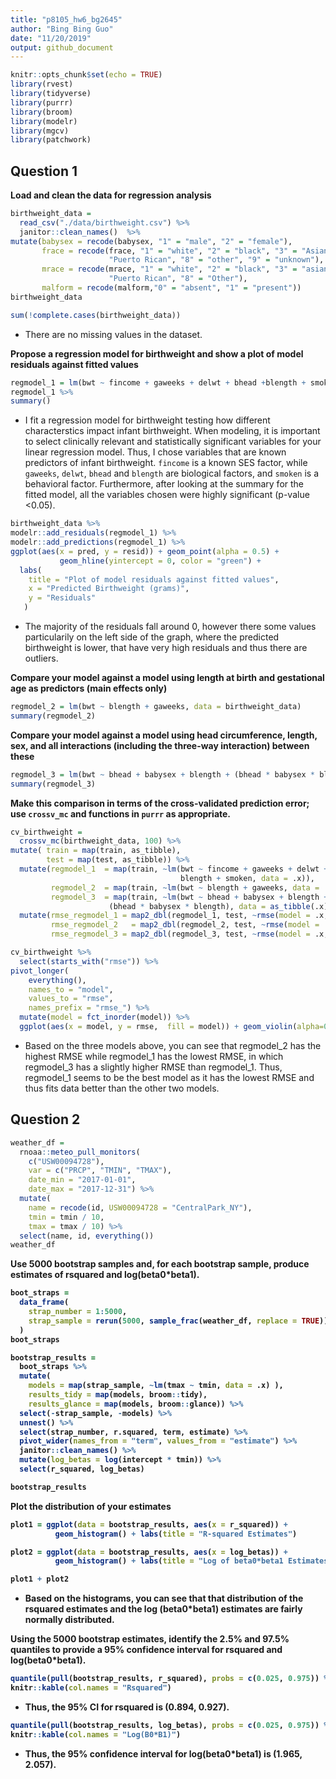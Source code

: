 ```yaml
---
title: "p8105_hw6_bg2645"
author: "Bing Bing Guo"
date: "11/20/2019"
output: github_document
---
```


```r
knitr::opts_chunk$set(echo = TRUE)
library(rvest)
library(tidyverse)
library(purrr)
library(broom)
library(modelr)
library(mgcv)
library(patchwork)
```

## Question 1

**Load and clean the data for regression analysis**

```r
birthweight_data = 
  read_csv("./data/birthweight.csv") %>% 
  janitor::clean_names()  %>% 
mutate(babysex = recode(babysex, "1" = "male", "2" = "female"),
       frace = recode(frace, "1" = "white", "2" = "black", "3" = "Asian", "4" =
                      "Puerto Rican", "8" = "other", "9" = "unknown"), 
       mrace = recode(mrace, "1" = "white", "2" = "black", "3" = "asian", "4" =
                      "Puerto Rican", "8" = "Other"), 
       malform = recode(malform,"0" = "absent", "1" = "present")) 
birthweight_data
```

```r
sum(!complete.cases(birthweight_data))
```

* There are no missing values in the dataset. 


**Propose a regression model for birthweight and show a plot of model residuals against fitted values**

```r
regmodel_1 = lm(bwt ~ fincome + gaweeks + delwt + bhead +blength + smoken, data = birthweight_data) 
regmodel_1 %>% 
summary()
```

* I fit a regression model for birthweight testing how different characterstics impact infant birthweight. When modeling, it is important to select clinically relevant and statistically significant variables for your linear regression model. Thus, I chose variables that are known predictors of infant birthweight. `fincome` is a known SES factor, while `gaweeks`, `delwt`, `bhead` and `blength` are biological factors, and `smoken` is a behavioral factor. Furthermore, after looking at the summary for the fitted model, all the variables chosen were highly significant (p-value <0.05). 


```r
birthweight_data %>%
modelr::add_residuals(regmodel_1) %>%
modelr::add_predictions(regmodel_1) %>% 
ggplot(aes(x = pred, y = resid)) + geom_point(alpha = 0.5) + 
           geom_hline(yintercept = 0, color = "green") + 
  labs(
    title = "Plot of model residuals against fitted values",
    x = "Predicted Birthweight (grams)",
    y = "Residuals"
   )
```

* The majority of the residuals fall around 0, however there some values particularily on the left side of the graph, where the predicted birthweight is lower, that have very high residuals and thus there are outliers.

**Compare your model against a model using length at birth and gestational age as predictors (main effects only)**

```r
regmodel_2 = lm(bwt ~ blength + gaweeks, data = birthweight_data)
summary(regmodel_2)
```

**Compare your model against a model using head circumference, length, sex, and all interactions (including the three-way interaction) between these**

```r
regmodel_3 = lm(bwt ~ bhead + babysex + blength + (bhead * babysex * blength), data = birthweight_data)
summary(regmodel_3)
```

**Make this comparison in terms of the cross-validated prediction error; use `crossv_mc` and functions in `purrr` as appropriate.**

```r
cv_birthweight =
  crossv_mc(birthweight_data, 100) %>%
mutate( train = map(train, as_tibble),
        test = map(test, as_tibble)) %>%
  mutate(regmodel_1  = map(train, ~lm(bwt ~ fincome + gaweeks + delwt + bhead +
                                      blength + smoken, data = .x)),
         regmodel_2  = map(train, ~lm(bwt ~ blength + gaweeks, data = .x)),
         regmodel_3  = map(train, ~lm(bwt ~ bhead + babysex + blength + 
                      (bhead * babysex * blength), data = as_tibble(.x)))) %>% 
  mutate(rmse_regmodel_1 = map2_dbl(regmodel_1, test, ~rmse(model = .x, data = .y)),
         rmse_regmodel_2   = map2_dbl(regmodel_2, test, ~rmse(model = .x, data = .y)),
         rmse_regmodel_3 = map2_dbl(regmodel_3, test, ~rmse(model = .x, data = .y)))

cv_birthweight %>% 
  select(starts_with("rmse")) %>% 
pivot_longer(
    everything(),
    names_to = "model", 
    values_to = "rmse",
    names_prefix = "rmse_") %>% 
  mutate(model = fct_inorder(model)) %>% 
  ggplot(aes(x = model, y = rmse,  fill = model)) + geom_violin(alpha=0.5) 
```

* Based on the three models above, you can see that regmodel_2 has the highest RMSE while regmodel_1 has the lowest RMSE, in which regmodel_3 has a slightly higher RMSE than regmodel_1. Thus, regmodel_1 seems to be the best model as it has the lowest RMSE and thus fits data better than the other two models.  


## Question 2 

```r
weather_df = 
  rnoaa::meteo_pull_monitors(
    c("USW00094728"),
    var = c("PRCP", "TMIN", "TMAX"), 
    date_min = "2017-01-01",
    date_max = "2017-12-31") %>%
  mutate(
    name = recode(id, USW00094728 = "CentralPark_NY"),
    tmin = tmin / 10,
    tmax = tmax / 10) %>%
  select(name, id, everything())
weather_df
```

<b>Use 5000 bootstrap samples and, for each bootstrap sample, produce estimates of rsquared and log(beta0*beta1).<b>

```r
boot_straps = 
  data_frame(
    strap_number = 1:5000,
    strap_sample = rerun(5000, sample_frac(weather_df, replace = TRUE))
  )
boot_straps
```

```r
bootstrap_results = 
  boot_straps %>% 
  mutate(
    models = map(strap_sample, ~lm(tmax ~ tmin, data = .x) ),
    results_tidy = map(models, broom::tidy),
    results_glance = map(models, broom::glance)) %>% 
  select(-strap_sample, -models) %>% 
  unnest() %>% 
  select(strap_number, r.squared, term, estimate) %>%
  pivot_wider(names_from = "term", values_from = "estimate") %>%
  janitor::clean_names() %>%
  mutate(log_betas = log(intercept * tmin)) %>%
  select(r_squared, log_betas)

bootstrap_results 
```

**Plot the distribution of your estimates**

```r
plot1 = ggplot(data = bootstrap_results, aes(x = r_squared)) + 
          geom_histogram() + labs(title = "R-squared Estimates")  

plot2 = ggplot(data = bootstrap_results, aes(x = log_betas)) + 
          geom_histogram() + labs(title = "Log of beta0*beta1 Estimates")

plot1 + plot2
```

* Based on the histograms, you can see that that distribution of the rsquared estimates and the log (beta0*beta1) estimates are fairly normally distributed. 

<b>Using the 5000 bootstrap estimates, identify the 2.5% and 97.5% quantiles to provide a 95% confidence interval for rsquared and log(beta0*beta1). </b>

```r
quantile(pull(bootstrap_results, r_squared), probs = c(0.025, 0.975)) %>%
knitr::kable(col.names = "Rsquared")
```

* Thus, the 95% CI for rsquared is (0.894, 0.927). 

```r
quantile(pull(bootstrap_results, log_betas), probs = c(0.025, 0.975)) %>% 
knitr::kable(col.names = "Log(B0*B1)")
```

* Thus, the 95% confidence interval for log(beta0*beta1) is (1.965, 2.057).